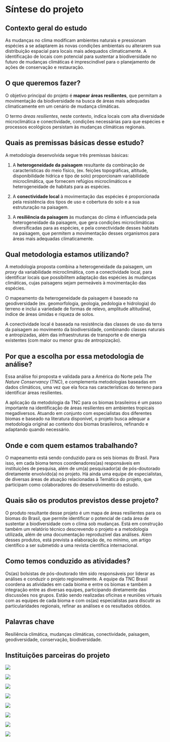 # Síntese do projeto

## Contexto geral do estudo

As mudanças no clima modificam ambientes naturais e pressionam espécies a se adaptarem às novas condições ambientais ou alterarem sua distribuição espacial para locais mais adequados climaticamente. A identificação de locais com potencial para sustentar a biodiversidade no futuro de mudanças climáticas é imprescindível para o planejamento de ações de conservação e restauração.

## O que queremos fazer?

O objetivo principal do projeto é **mapear áreas resilientes**, que permitam a movimentação da biodiversidade na busca de áreas mais adequadas climaticamente em um cenário de mudança climáticas.

O termo *áreas resilientes*, neste contexto, indica locais com alta diversidade microclimática e conectividade, condições necessárias para que espécies e processos ecológicos persistam às mudanças climáticas regionais.

## Quais as premissas básicas desse estudo?


A metodologia desenvolvida segue três premissas básicas:

1.  A **heterogeneidade da paisagem** resultante da combinação de características do meio físico, (ex. feições topográficas, altitude, disponibilidade hídrica e tipo de solo) proporcionam variabilidade microclimática, que fornecem refúgios microclimáticos e heterogeneidade de habitats para as espécies. <!--contribui para a diversidade genética e fenotípica de espécies.-->

2.  A **conectividade local** à movimentação das espécies é proporcionada pela resistência dos tipos de uso e cobertura do solo e a sua estruturação na paisagem.

3.  A **resiliência da paisagem** às mudanças do clima é influenciada pela heterogeneidade da paisagem, que gera condições microclimáticas diversificadas para as espécies, e pela conectividade desses habitats na paisagem, que permitem a movimentação desses organismos para áreas mais adequadas climaticamente.

## Qual metodologia estamos utilizando?

A metodologia proposta combina a heterogeneidade da paisagem, um *proxy* da variabilidade microclimática, com a conectividade local, para identificar locais que possibilitem adaptação das espécies às mudanças climáticas, cujas paisagens sejam permeáveis à movimentação das espécies.

O mapeamento da heterogeneidade da paisagem é baseado na geodiversidade (ex. geomorfologia, geologia, pedologia e hidrologia) do terreno e inclui a variedade de formas de relevo, amplitude altitudinal, índice de áreas úmidas e riqueza de solos.

A conectividade local é baseada na resistência das classes de uso da terra da paisagem ao movimento da biodiversidade, combinando classes naturais e antropizadas, além das infraestruturas de transporte e de energia existentes (com maior ou menor grau de antropização).

## Por que a escolha por essa metodologia de análise?

Essa análise foi proposta e validada para a América do Norte pela *The Nature Conservancy* (TNC), e complementa metodologias baseadas em dados climáticos, uma vez que ela foca nas características do terreno para identificar áreas resilientes.

A aplicação da metodologia da TNC para os biomas brasileiros é um passo importante na identificação de áreas resilientes em ambientes tropicais megadiversos. Atuando em conjunto com especialistas dos diferentes biomas e baseado na literatura disponível, o projeto busca adequar a metodologia original ao contexto dos biomas brasileiros, refinando e adaptando quando necessário.

## Onde e com quem estamos trabalhando?

O mapeamento está sendo conduzido para os seis biomas do Brasil. Para isso, em cada bioma temos coordenadores(as) responsáveis em instituições de pesquisa, além de um(a) pesquisador(a) de pós-doutorado diretamente envolvido(a) no projeto. Há ainda uma equipe de especialistas, de diversas áreas de atuação relacionadas à Temática do projeto, que participam como colaboradores do desenvolvimento do estudo.

## Quais são os produtos previstos desse projeto?

O produto resultante desse projeto é um mapa de áreas resilientes para os biomas do Brasil, que permite identificar o potencial de cada área de sustentar a biodiversidade com o clima sob mudanças. Está em construção também um relatório técnico descrevendo o projeto e a metodologia utilizada, além de uma documentação reproduzível das análises. Além desses produtos, está prevista a elaboração de, no mínimo, um artigo científico a ser submetido a uma revista científica internacional.

## Como temos conduzido as atividades?

Os(as) bolsistas de pós-doutorado têm sido responsáveis por liderar as análises e conduzir o projeto regionalmente. A equipe da TNC Brasil coordena as atividades em cada bioma e entre os biomas e também a integração entre as diversas equipes, participando diretamente das discussões nos grupos. Estão sendo realizadas oficinas e reuniões virtuais com as equipes de cada bioma e com os(as) especialistas para discutir as particularidades regionais, refinar as análises e os resultados obtidos.

## Palavras chave

Resiliência climática, mudanças climáticas, conectividade, paisagem, geodiversidade, conservação, biodiversidade.

## Instituições parceiras do projeto

::: {layout-nrow="2"}
![](figs/TNC_logo.png)

![](figs/MPEG_logo.png)

![](figs/logotipo-ufabc-abaixo.png)

![](figs/tipografia_ufj_preto_modelo_02.png)

![](figs/ufms_logo_negativo_assinatura_vertical_rgb.png)

![](figs/ufrn_logotipo_flat.png)

![](figs/sos_pantanal_logo-slider.png)

![](figs/associacao_caatinga-nova_logo-400.png)
:::
